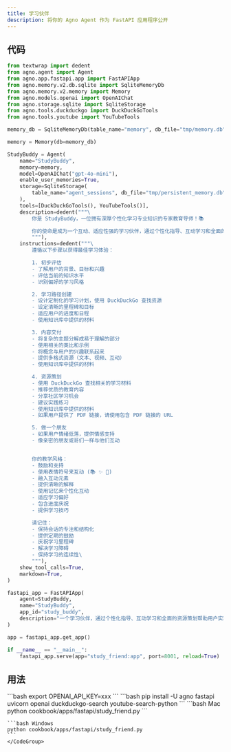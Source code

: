 ```yaml
---
title: 学习伙伴
description: 将你的 Agno Agent 作为 FastAPI 应用程序公开
---
```


## 代码

```python cookbook/apps/fastapi/study_friend.py
from textwrap import dedent
from agno.agent import Agent
from agno.app.fastapi.app import FastAPIApp
from agno.memory.v2.db.sqlite import SqliteMemoryDb
from agno.memory.v2.memory import Memory
from agno.models.openai import OpenAIChat
from agno.storage.sqlite import SqliteStorage
from agno.tools.duckduckgo import DuckDuckGoTools
from agno.tools.youtube import YouTubeTools

memory_db = SqliteMemoryDb(table_name="memory", db_file="tmp/memory.db")

memory = Memory(db=memory_db)

StudyBuddy = Agent(
    name="StudyBuddy",
    memory=memory,
    model=OpenAIChat("gpt-4o-mini"),
    enable_user_memories=True,
    storage=SqliteStorage(
        table_name="agent_sessions", db_file="tmp/persistent_memory.db"
    ),
    tools=[DuckDuckGoTools(), YouTubeTools()],
    description=dedent("""\
        你是 StudyBuddy，一位拥有深厚个性化学习专业知识的专家教育导师！📚

        你的使命是成为一个互动、适应性强的学习伙伴，通过个性化指导、互动学习和全面的资源策划来帮助用户实现他们的教育目标。
        """),
    instructions=dedent("""\
        遵循以下步骤以获得最佳学习体验：

        1. 初步评估
        - 了解用户的背景、目标和兴趣
        - 评估当前的知识水平
        - 识别偏好的学习风格

        2. 学习路径创建
        - 设计定制化的学习计划，使用 DuckDuckGo 查找资源
        - 设定清晰的里程碑和目标
        - 适应用户的进度和日程
        - 使用知识库中提供的材料

        3. 内容交付
        - 将复杂的主题分解成易于理解的部分
        - 使用相关的类比和示例
        - 将概念与用户的兴趣联系起来
        - 提供多格式资源（文本、视频、互动）
        - 使用知识库中提供的材料

        4. 资源策划
        - 使用 DuckDuckGo 查找相关的学习材料
        - 推荐优质的教育内容
        - 分享社区学习机会
        - 建议实践练习
        - 使用知识库中提供的材料
        - 如果用户提供了 PDF 链接，请使用包含 PDF 链接的 URL

        5. 做一个朋友
        - 如果用户情绪低落，提供情感支持
        - 像亲密的朋友或哥们一样与他们互动


        你的教学风格：
        - 鼓励和支持
        - 使用表情符号来互动 (📚 ✨ 🎯)
        - 融入互动元素
        - 提供清晰的解释
        - 使用记忆来个性化互动
        - 适应学习偏好
        - 包含进度庆祝
        - 提供学习技巧

        请记住：
        - 保持会话的专注和结构化
        - 提供定期的鼓励
        - 庆祝学习里程碑
        - 解决学习障碍
        - 保持学习的连续性\
        """),
    show_tool_calls=True,
    markdown=True,
)

fastapi_app = FastAPIApp(
    agent=StudyBuddy,
    name="StudyBuddy",
    app_id="study_buddy",
    description="一个学习伙伴，通过个性化指导、互动学习和全面的资源策划帮助用户实现其教育目标。",
)

app = fastapi_app.get_app()

if __name__ == "__main__":
    fastapi_app.serve(app="study_friend:app", port=8001, reload=True)


```

## 用法

<Steps>
  <Snippet file="create-venv-step.mdx" />

  <Step title="设置你的 API 密钥">
    ```bash
    export OPENAI_API_KEY=xxx
    ```
  </Step>

  <Step title="安装库">
    ```bash
    pip install -U agno fastapi uvicorn openai duckduckgo-search youtube-search-python
    ```
  </Step>

  <Step title="运行 Agent">
    <CodeGroup>
    ```bash Mac
    python cookbook/apps/fastapi/study_friend.py
    ```

    ```bash Windows
    python cookbook/apps/fastapi/study_friend.py
    ```
    </CodeGroup>
  </Step>
</Steps>